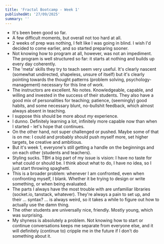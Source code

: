 ```yaml
---
title: 'Fractal Bootcamp - Week 1'
publishedAt: '27/09/2025'
summary: ''
---
```


* It's been been good so far.
* A few difficult moments, but overall not too hard at all.
* 2 weeks of prep was nothing, I felt like I was going in blind. I wish I'd decided to come earlier, and so started preparing sooner.
* Not knowing how to program at all, however, was not an impediment. The program is well structured so far: it starts at nothing and builds up every day coherently.
* The 'meta' skills they try to teach seem very useful. It's clearly nascent (somewhat undirected, shapeless, unsure of itself) but it's clearly pointing towards the thought patterns (problem solving, psychology-management) necessary for this line of work.
* The instructors are excellent. No notes. Knowledgeable, capable, and willing and invested in the success of their students. They also have a good mix of personalities for teaching; patience, (seemingly) good habits, and some necessary blunt, no-bullshit feedback, which almost always absent in teaching.
* I suppose this should be more about _my_ experience.
* I dunno. Definitely learning a lot, infinitely more capable now than when I started - let's hope that continues.
* On the other hand, not super challenged or pushed. Maybe some of that is on me: I could and probably should push myself more, set higher targets, be creative and ambitious.
* But it's week 1, everyone's still getting a handle on the beginnings and on each other (students and teachers).
* Styling sucks. TBH a big part of my issue is vision: I have no taste for what could or should be. I think about what to do, I have no idea, so I just start throwing spaghetti.
* This is a broader problem: whenever I am confronted, even when confronting myself, I blank. Whether it be trying to design or write something, or when being evaluated.
* The parts I always have the most trouble with are unfamiliar libraries (socket.io, tanstack, whatever). They're always a pain to set up, and their ... syntax? ... is always weird, so it takes a while to figure out how to actually use the damn thing.
* The other students are universally nice, friendly. Mostly young, which was surprising.
* My shyness is absolutely a problem. Not knowing how to start or continue conversations keeps me separate from everyone else, and it will definitely (continue to) cripple me in the future if I don't do something about it.